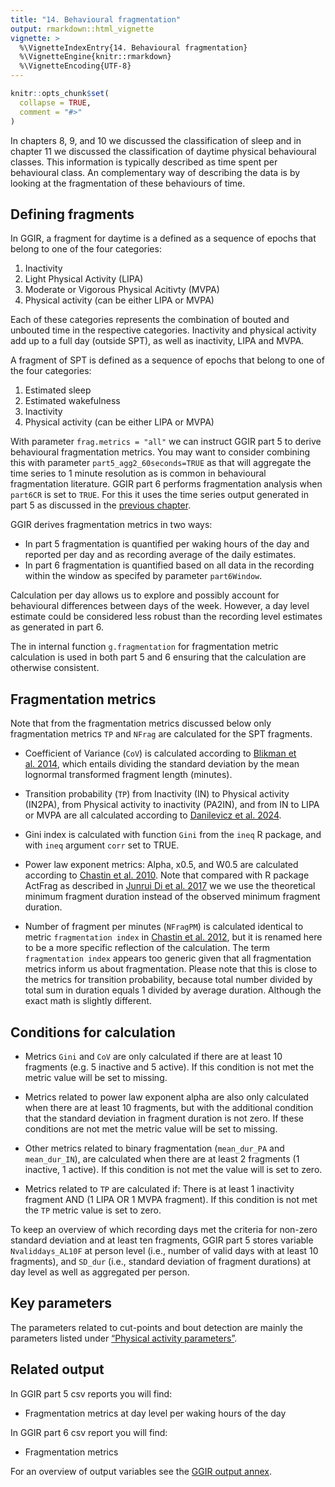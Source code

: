```yaml
---
title: "14. Behavioural fragmentation"
output: rmarkdown::html_vignette
vignette: >
  %\VignetteIndexEntry{14. Behavioural fragmentation}
  %\VignetteEngine{knitr::rmarkdown}
  %\VignetteEncoding{UTF-8}
---
```


```r
knitr::opts_chunk$set(
  collapse = TRUE,
  comment = "#>"
)
```

In chapters 8, 9, and 10 we discussed the classification of sleep and in chapter 11 we discussed the classification of daytime physical behavioural classes. This information is typically described as time spent per behavioural class. An complementary way of describing the data is by looking at the fragmentation of these behaviours of time.

## Defining fragments

In GGIR, a fragment for daytime is a defined as a sequence of epochs that belong to one of the four categories:

1.  Inactivity
2.  Light Physical Activity (LIPA)
3.  Moderate or Vigorous Physical Acitivty (MVPA)
4.  Physical activity (can be either LIPA or MVPA)

Each of these categories represents the combination of bouted and unbouted time in the respective categories. Inactivity and physical activity add up to a full day (outside SPT), as well as inactivity, LIPA and MVPA.

A fragment of SPT is defined as a sequence of epochs that belong to one of the four categories:

1.  Estimated sleep
2.  Estimated wakefulness
3.  Inactivity
4.  Physical activity (can be either LIPA or MVPA)

With parameter `frag.metrics = "all"` we can instruct GGIR part 5 to derive behavioural fragmentation metrics. You may want to consider combining this with parameter `part5_agg2_60seconds=TRUE` as that will aggregate the time series to 1 minute resolution as is common in behavioural fragmentation literature. GGIR part 6 performs fragmentation analysis when `part6CR` is set to `TRUE`. For this it uses the time series output generated in part 5 as discussed in the [previous chapter](https://wadpac.github.io/GGIR/articles/chapter12_TimeUseAnalysis.html#exporting-time-series).

GGIR derives fragmentation metrics in two ways:

-   In part 5 fragmentation is quantified per waking hours of the day and reported per day and as recording average of the daily estimates.
-   In part 6 fragmentation is quantified based on all data in the recording within the window as specifed by parameter `part6Window`.

Calculation per day allows us to explore and possibly account for behavioural differences between days of the week. However, a day level estimate could be considered less robust than the recording level estimates as generated in part 6.

The in internal function `g.fragmentation` for fragmentation metric calculation is used in both part 5 and 6 ensuring that the calculation are otherwise consistent.

## Fragmentation metrics

Note that from the fragmentation metrics discussed below only fragmentation metrics `TP` and `NFrag` are calculated for the SPT fragments.

-   Coefficient of Variance (`CoV`) is calculated according to [Blikman et al. 2014](https://doi.org/10.1016/j.apmr.2014.08.023), which entails dividing the standard deviation by the mean lognormal transformed fragment length (minutes).

-   Transition probability (`TP`) from Inactivity (IN) to Physical activity (IN2PA), from Physical activity to inactivity (PA2IN), and from IN to LIPA or MVPA are all calculated according to [Danilevicz et al. 2024](https://doi.org/10.1186/s12874-024-02255-w).

-   Gini index is calculated with function `Gini` from the `ineq` R package, and with `ineq` argument `corr` set to TRUE.

-   Power law exponent metrics: Alpha, x0.5, and W0.5 are calculated according to [Chastin et al. 2010](https://doi.org/10.1016/j.gaitpost.2009.09.002). Note that compared with R package ActFrag as described in [Junrui Di et al. 2017](https://www.biorxiv.org/content/10.1101/182337v1) we we use the theoretical minimum fragment duration instead of the observed minimum fragment duration.

-   Number of fragment per minutes (`NFragPM`) is calculated identical to metric `fragmentation index` in [Chastin et al. 2012](https://academic.oup.com/ageing/article/41/1/111/46538), but it is renamed here to be a more specific reflection of the calculation. The term `fragmentation index` appears too generic given that all fragmentation metrics inform us about fragmentation. Please note that this is close to the metrics for transition probability, because total number divided by total sum in duration equals 1 divided by average duration. Although the exact math is slightly different.

## Conditions for calculation

-   Metrics `Gini` and `CoV` are only calculated if there are at least 10 fragments (e.g. 5 inactive and 5 active). If this condition is not met the metric value will be set to missing.

-   Metrics related to power law exponent alpha are also only calculated when there are at least 10 fragments, but with the additional condition that the standard deviation in fragment duration is not zero. If these conditions are not met the metric value will be set to missing.

-   Other metrics related to binary fragmentation (`mean_dur_PA` and `mean_dur_IN`), are calculated when there are at least 2 fragments (1 inactive, 1 active). If this condition is not met the value will is set to zero.

-   Metrics related to `TP` are calculated if: There is at least 1 inactivity fragment AND (1 LIPA OR 1 MVPA fragment). If this condition is not met the `TP` metric value is set to zero.

To keep an overview of which recording days met the criteria for non-zero standard deviation and at least ten fragments, GGIR part 5 stores variable `Nvaliddays_AL10F` at person level (i.e., number of valid days with at least 10 fragments), and `SD_dur` (i.e., standard deviation of fragment durations) at day level as well as aggregated per person.

## Key parameters

The parameters related to cut-points and bout detection are mainly the parameters listed under ["Physical activity parameters"](https://wadpac.github.io/GGIR/articles/GGIRParameters.html#physical-activity-parameters).

## Related output

In GGIR part 5 csv reports you will find:

-   Fragmentation metrics at day level per waking hours of the day

In GGIR part 6 csv report you will find:

-   Fragmentation metrics

For an overview of output variables see the [GGIR output annex](https://wadpac.github.io/GGIR/articles/GGIRoutput.html).
